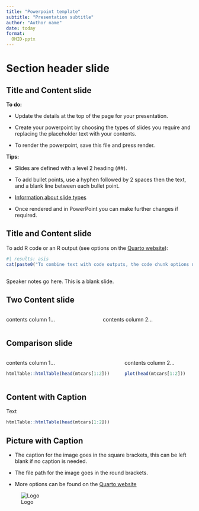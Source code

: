 ```yaml
---
title: "Powerpoint template"
subtitle: "Presentation subtitle"
author: "Author name"
date: today
format:
  OHID-pptx
---
```


# Section header slide

## Title and Content slide

**To do:**

-   Update the details at the top of the page for your presentation.

-   Create your powerpoint by choosing the types of slides you require and replacing the placeholder text with your contents.

-   To render the powerpoint, save this file and press render.

**Tips:**

-  Slides are defined with a level 2 heading (##). 

-  To add bullet points, use a hyphen followed by 2 spaces then the text, and a blank line between each bullet point. 

-  [Information about slide types](https://quarto.org/docs/presentations/powerpoint.html#slide-layouts)

-  Once rendered and in PowerPoint you can make further changes if required. 

## Title and Content slide

To add R code or an R output (see options on the [Quarto website](https://quarto.org/docs/reference/cells/cells-knitr.html#overview)):

```r
#| results: asis
cat(paste0("To combine text with code outputs, the code chunk options need to be 'results: asis' and the text needs to be within the cat() function. For example, there are ", nrow(mtcars), " cars in the mtcars dataset."))
```

## 

::: notes
Speaker notes go here. This is a blank slide.
:::

## Two Content slide

::: columns
::: column
contents column 1...
:::

::: column
contents column 2...
:::
:::

## Comparison slide

::: columns
::: column
contents column 1...

```r
htmlTable::htmlTable(head(mtcars[1:2]))
```

:::

::: column
contents column 2...

```r
plot(head(mtcars[1:2]))
```
:::
:::

## Content with Caption

Text

```r
htmlTable::htmlTable(head(mtcars[1:2]))
```


## Picture with Caption

-   The caption for the image goes in the square brackets, this can be left blank if no caption is needed.

-   The file path for the image goes in the round brackets.

-   More options can be found on the [Quarto website](https://quarto.org/docs/authoring/figures.html)

![Logo](_extensions/OHID/assets/OHID_3268_MASTER_AW.png)
